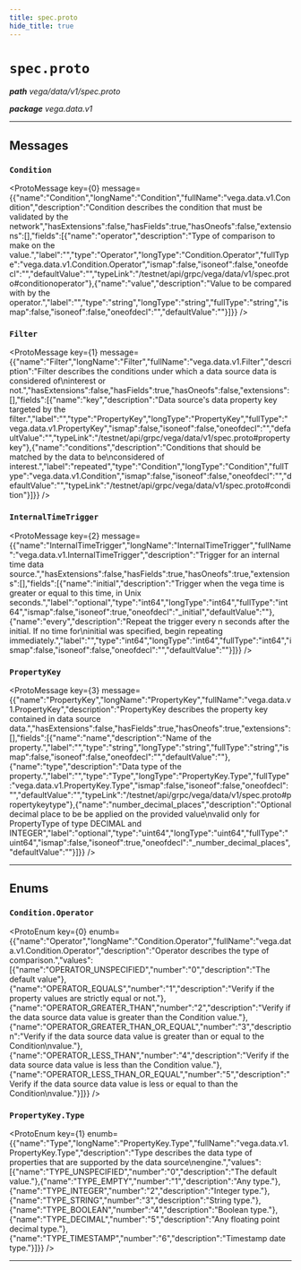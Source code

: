 ```yaml
---
title: spec.proto
hide_title: true
---
```



# `spec.proto`
_**path** vega/data/v1/spec.proto_

_**package** vega.data.v1_



---

## Messages


### `Condition`
<ProtoMessage key={0} message={{"name":"Condition","longName":"Condition","fullName":"vega.data.v1.Condition","description":"Condition describes the condition that must be validated by the network","hasExtensions":false,"hasFields":true,"hasOneofs":false,"extensions":[],"fields":[{"name":"operator","description":"Type of comparison to make on the value.","label":"","type":"Operator","longType":"Condition.Operator","fullType":"vega.data.v1.Condition.Operator","ismap":false,"isoneof":false,"oneofdecl":"","defaultValue":"","typeLink":"/testnet/api/grpc/vega/data/v1/spec.proto#conditionoperator"},{"name":"value","description":"Value to be compared with by the operator.","label":"","type":"string","longType":"string","fullType":"string","ismap":false,"isoneof":false,"oneofdecl":"","defaultValue":""}]}} />


### `Filter`
<ProtoMessage key={1} message={{"name":"Filter","longName":"Filter","fullName":"vega.data.v1.Filter","description":"Filter describes the conditions under which a data source data is considered of\ninterest or not.","hasExtensions":false,"hasFields":true,"hasOneofs":false,"extensions":[],"fields":[{"name":"key","description":"Data source's data property key targeted by the filter.","label":"","type":"PropertyKey","longType":"PropertyKey","fullType":"vega.data.v1.PropertyKey","ismap":false,"isoneof":false,"oneofdecl":"","defaultValue":"","typeLink":"/testnet/api/grpc/vega/data/v1/spec.proto#propertykey"},{"name":"conditions","description":"Conditions that should be matched by the data to be\nconsidered of interest.","label":"repeated","type":"Condition","longType":"Condition","fullType":"vega.data.v1.Condition","ismap":false,"isoneof":false,"oneofdecl":"","defaultValue":"","typeLink":"/testnet/api/grpc/vega/data/v1/spec.proto#condition"}]}} />


### `InternalTimeTrigger`
<ProtoMessage key={2} message={{"name":"InternalTimeTrigger","longName":"InternalTimeTrigger","fullName":"vega.data.v1.InternalTimeTrigger","description":"Trigger for an internal time data source.","hasExtensions":false,"hasFields":true,"hasOneofs":true,"extensions":[],"fields":[{"name":"initial","description":"Trigger when the vega time is greater or equal to this time, in Unix seconds.","label":"optional","type":"int64","longType":"int64","fullType":"int64","ismap":false,"isoneof":true,"oneofdecl":"_initial","defaultValue":""},{"name":"every","description":"Repeat the trigger every n seconds after the initial. If no time for\ninitial was specified, begin repeating immediately.","label":"","type":"int64","longType":"int64","fullType":"int64","ismap":false,"isoneof":false,"oneofdecl":"","defaultValue":""}]}} />


### `PropertyKey`
<ProtoMessage key={3} message={{"name":"PropertyKey","longName":"PropertyKey","fullName":"vega.data.v1.PropertyKey","description":"PropertyKey describes the property key contained in data source data.","hasExtensions":false,"hasFields":true,"hasOneofs":true,"extensions":[],"fields":[{"name":"name","description":"Name of the property.","label":"","type":"string","longType":"string","fullType":"string","ismap":false,"isoneof":false,"oneofdecl":"","defaultValue":""},{"name":"type","description":"Data type of the property.","label":"","type":"Type","longType":"PropertyKey.Type","fullType":"vega.data.v1.PropertyKey.Type","ismap":false,"isoneof":false,"oneofdecl":"","defaultValue":"","typeLink":"/testnet/api/grpc/vega/data/v1/spec.proto#propertykeytype"},{"name":"number_decimal_places","description":"Optional decimal place to be be applied on the provided value\nvalid only for PropertyType of type DECIMAL and INTEGER","label":"optional","type":"uint64","longType":"uint64","fullType":"uint64","ismap":false,"isoneof":true,"oneofdecl":"_number_decimal_places","defaultValue":""}]}} />

---
## Enums


### `Condition.Operator`
<ProtoEnum key={0} enumb={{"name":"Operator","longName":"Condition.Operator","fullName":"vega.data.v1.Condition.Operator","description":"Operator describes the type of comparison.","values":[{"name":"OPERATOR_UNSPECIFIED","number":"0","description":"The default value"},{"name":"OPERATOR_EQUALS","number":"1","description":"Verify if the property values are strictly equal or not."},{"name":"OPERATOR_GREATER_THAN","number":"2","description":"Verify if the data source data value is greater than the Condition value."},{"name":"OPERATOR_GREATER_THAN_OR_EQUAL","number":"3","description":"Verify if the data source data value is greater than or equal to the Condition\nvalue."},{"name":"OPERATOR_LESS_THAN","number":"4","description":"Verify if the data source data value is less than the Condition value."},{"name":"OPERATOR_LESS_THAN_OR_EQUAL","number":"5","description":"Verify if the data source data value is less or equal to than the Condition\nvalue."}]}} />


### `PropertyKey.Type`
<ProtoEnum key={1} enumb={{"name":"Type","longName":"PropertyKey.Type","fullName":"vega.data.v1.PropertyKey.Type","description":"Type describes the data type of properties that are supported by the data source\nengine.","values":[{"name":"TYPE_UNSPECIFIED","number":"0","description":"The default value."},{"name":"TYPE_EMPTY","number":"1","description":"Any type."},{"name":"TYPE_INTEGER","number":"2","description":"Integer type."},{"name":"TYPE_STRING","number":"3","description":"String type."},{"name":"TYPE_BOOLEAN","number":"4","description":"Boolean type."},{"name":"TYPE_DECIMAL","number":"5","description":"Any floating point decimal type."},{"name":"TYPE_TIMESTAMP","number":"6","description":"Timestamp date type."}]}} />

---


  